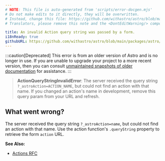 ```yaml
---
# NOTE: This file is auto-generated from 'scripts/error-docgen.mjs'
# Do not make edits to it directly, they will be overwritten.
# Instead, change this file: https://github.com/withastro/astro/blob/main/packages/astro/src/core/errors/errors-data.ts
# Translators, please remove this note and the <DontEditWarning/> component.

title: An invalid Action query string was passed by a form.
i18nReady: true
githubURL: https://github.com/withastro/astro/blob/main/packages/astro/src/core/errors/errors-data.ts
---
```


<DontEditWarning />


:::caution[Deprecated]
This error is from an older version of Astro and is no longer in use. If you are unable to upgrade your project to a more recent version, then you can consult [unmaintained snapshots of older documentation](/en/upgrade-astro/#older-docs-unmaintained) for assistance.
:::


> **ActionQueryStringInvalidError**: The server received the query string `?_astroAction=ACTION_NAME`, but could not find an action with that name. If you changed an action's name in development, remove this query param from your URL and refresh.

## What went wrong?
The server received the query string `?_astroAction=name`, but could not find an action with that name. Use the action function's `.queryString` property to retrieve the form `action` URL.

**See Also:**
-  [Actions RFC](https://github.com/withastro/roadmap/blob/actions/proposals/0046-actions.md)


